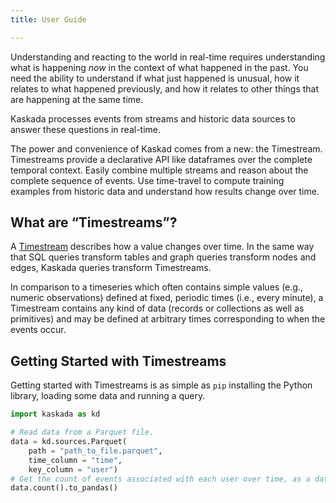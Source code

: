 ```yaml
---
title: User Guide

---
```


Understanding and reacting to the world in real-time requires understanding what is happening _now_ in the context of what happened in the past.
You need the ability to understand if what just happened is unusual, how it relates to what happened previously, and how it relates to other things that are happening at the same time.

Kaskada processes events from streams and historic data sources to answer these questions in real-time.

The power and convenience of Kaskad comes from a new: the Timestream.
Timestreams provide a declarative API like dataframes over the complete temporal context.
Easily combine multiple streams and reason about the complete sequence of events.
Use time-travel to compute training examples from historic data and understand how results change over time.

## What are "Timestreams"?

A [Timestream](timestreams.qmd) describes how a value changes over time.
In the same way that SQL queries transform tables and graph queries transform nodes and edges, Kaskada queries transform Timestreams.

In comparison to a timeseries which often contains simple values (e.g., numeric observations) defined at fixed, periodic times (i.e., every minute), a Timestream contains any kind of data (records or collections as well as primitives) and may be defined at arbitrary times corresponding to when the events occur.

## Getting Started with Timestreams

Getting started with Timestreams is as simple as `pip` installing the Python library, loading some data and running a query.

```python
import kaskada as kd

# Read data from a Parquet file.
data = kd.sources.Parquet(
    path = "path_to_file.parquet",
    time_column = "time",
    key_column = "user")
# Get the count of events associated with each user over time, as a dataframe.
data.count().to_pandas()
```
